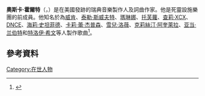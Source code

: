 {{noteTA<!-- 注意：兩岸三地名稱之間“;”前后不能留有空格，否則造成轉換失敗； -->
|G1=Show
|G2=地名
|G3=USStates
|G4=Music
}}
{{Infobox musical artist
| name             = 奧斯卡·霍爾特
|birth_date         = {{birth date and age|df=yes|1986|2|26}}
| image            = 
| alt              = 
| background       = non_performing_personnel
| occupation       = {{flatlist|
*音樂製作人
*詞曲作家
}}
| genre            = {{Flat list|
* [[流行_(音樂類型)|流行]]
* [[夢幻流行|夢幻流行]]
}}
| years_active     = 2010年至今
| associated_acts  = {{Flat list|
*[[马克斯·马丁|马克斯·马丁]]
*[[威肯|威肯]]
*[[泰勒·斯威夫特|泰勒·斯威夫特]]
*[[亚当·兰伯特|亚当·兰伯特]]
*[[DNCE|DNCE]]
*[[提雅斯多|提雅斯多]]
*[[海莉·史坦菲德|海莉·史坦菲德]]
*[[雪兒·洛薇|雪兒·洛薇]]
*[[托芙蘿|托芙蘿]]
*[[特洛伊·希文|特洛伊·希文]]
*[[查莉·XCX|查莉·XCX]]
*[[卡莉·蕾·杰普森|卡莉·蕾·杰普森]]
*[[瑪琳娜·藍布里尼·戴曼迪斯|瑪琳娜]]
*[[克莉絲汀·阿奎萊拉|克莉絲汀·阿奎萊拉]]
}}
}}

'''奧斯卡·霍爾特'''（{{lang-en|Oscar Holter}}，{{bd|1986年|2月6日|catidx=Stone}}）是在美國發跡的瑞典音樂製作人及詞曲作家。他是死靈設施樂團的前成員。他知名於為[[威肯|威肯]]、[[泰勒·斯威夫特|泰勒·斯威夫特]]、[[瑪琳娜·藍布里尼·戴曼迪斯|瑪琳娜]]、[[托芙蘿|托芙蘿]]、[[查莉·XCX|查莉·XCX]]、[[DNCE|DNCE]]、[[海莉·史坦菲德|海莉·史坦菲德]]、[[卡莉·蕾·杰普森|卡莉·蕾·杰普森]]、[[雪兒·洛薇|雪兒·洛薇]]、[[克莉絲汀·阿奎萊拉|克莉絲汀·阿奎萊拉]]、[[亚当·兰伯特|亚当·兰伯特]]和[[特洛伊·希文|特洛伊·希文]]等人製作歌曲<ref>{{Cite web|url=https://www.allmusic.com/artist/oscar-holter-mn0002613726/credits|title=Oscar Holter | Credits|website=AllMusic|access-date=2020-08-29|archive-date=2018-10-06|archive-url=https://web.archive.org/web/20181006075737/https://www.allmusic.com/artist/oscar-holter-mn0002613726/credits|dead-url=no}}</ref>。

==參考資料==
{{Reflist}}

{{音樂家小作品}}
{{authority control}}

{{DEFAULTSORT:Holter, Oscar}}
[[Category:在世人物|Category:在世人物]]